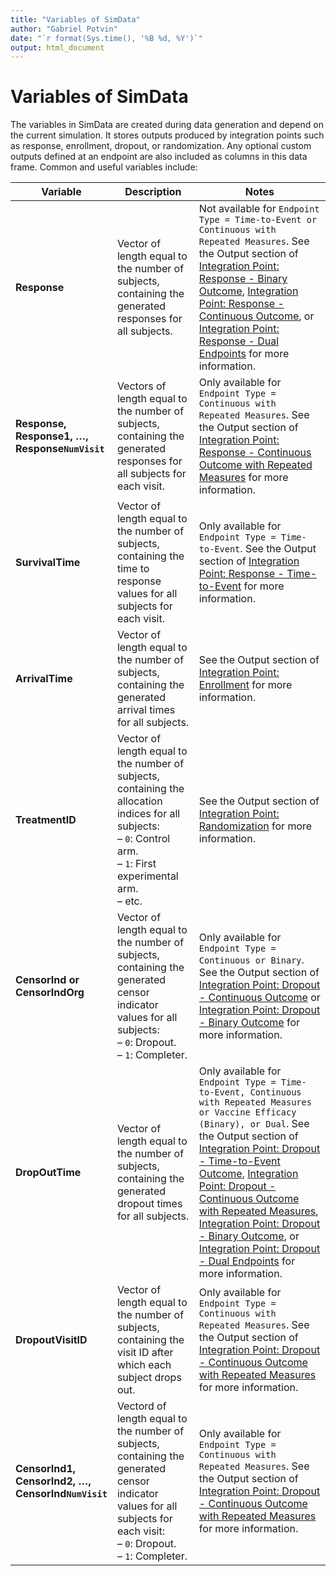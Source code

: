 ```yaml
---
title: "Variables of SimData"
author: "Gabriel Potvin"
date: "`r format(Sys.time(), '%B %d, %Y')`"
output: html_document
---
```


# Variables of SimData

The variables in SimData are created during data generation and depend on the current simulation. It stores outputs produced by integration points such as response, enrollment, dropout, or randomization. Any optional custom outputs defined at an endpoint are also included as columns in this data frame. Common and useful variables include:

|**Variable**|**Description**|**Notes**|
|-|----|--------|
|**Response**  |Vector of length equal to the number of subjects, containing the generated responses for all subjects.|Not available for `Endpoint Type = Time-to-Event or Continuous with Repeated Measures`. See the Output section of [Integration Point: Response - Binary Outcome](IntegrationPointResponseBinary.html#expected-output-variable), [Integration Point: Response - Continuous Outcome](IntegrationPointResponseContinuous.html#expected-output-variable), or [Integration Point: Response - Dual Endpoints](IntegrationPointResponseDual.html#expected-output-variable) for more information.|
|**Response, Response1, ..., Response`NumVisit`**  |Vectors of length equal to the number of subjects, containing the generated responses for all subjects for each visit.|Only available for `Endpoint Type = Continuous with Repeated Measures`. See the Output section of [Integration Point: Response - Continuous Outcome with Repeated Measures](IntegrationPointResponseRepeatedMeasures.html#expected-output-variable) for more information.|
|**SurvivalTime**  |Vector of length equal to the number of subjects, containing the time to response values for all subjects for each visit.|Only available for `Endpoint Type = Time-to-Event`. See the Output section of [Integration Point: Response - Time-to-Event](IntegrationPointResponseTimeToEvent.html#expected-output-variable) for more information.|
|**ArrivalTime**|Vector of length equal to the number of subjects, containing the generated arrival times for all subjects.|See the Output section of [Integration Point: Enrollment](IntegrationPointEnrollment.html#expected-output-variable) for more information.|
|**TreatmentID**|Vector of length equal to the number of subjects, containing the allocation indices for all subjects:<br>– `0`: Control arm.<br>– `1`: First experimental arm.<br>– etc.|See the Output section of [Integration Point: Randomization](IntegrationPointRandomization.html#expected-output-variable) for more information.|
|**CensorInd or CensorIndOrg**| Vector of length equal to the number of subjects, containing the generated censor indicator values for all subjects:<br>– `0`: Dropout.<br>– `1`: Completer.|Only available for `Endpoint Type = Continuous or Binary`. See the Output section of [Integration Point: Dropout - Continuous Outcome](IntegrationPointDropoutContinuous.html#expected-output-variable) or [Integration Point: Dropout - Binary Outcome](IntegrationPointDropoutBinary.html#expected-output-variable) for more information.|
|**DropOutTime**| Vector of length equal to the number of subjects, containing the generated dropout times for all subjects.|Only available for `Endpoint Type = Time-to-Event, Continuous with Repeated Measures or Vaccine Efficacy (Binary), or Dual`. See the Output section of [Integration Point: Dropout - Time-to-Event Outcome](IntegrationPointDropoutTimetoEvent.html#expected-output-variable), [Integration Point: Dropout - Continuous Outcome with Repeated Measures](IntegrationPointDropoutRepeatedMeasures.html#expected-output-variable),  [Integration Point: Dropout - Binary Outcome](IntegrationPointDropoutBinary.html#expected-output-variable), or  [Integration Point: Dropout - Dual Endpoints](IntegrationPointDropoutDual.html#expected-output-variable) for more information.|
|**DropoutVisitID**| Vector of length equal to the number of subjects, containing the visit ID after which each subject drops out.|Only available for `Endpoint Type = Continuous with Repeated Measures`. See the Output section of [Integration Point: Dropout - Continuous Outcome with Repeated Measures](IntegrationPointDropoutRepeatedMeasures.html#expected-output-variable) for more information.|
|**CensorInd1, CensorInd2, ..., CensorInd`NumVisit`**| Vectord of length equal to the number of subjects, containing the generated censor indicator values for all subjects for each visit:<br>– `0`: Dropout.<br>– `1`: Completer.|Only available for `Endpoint Type = Continuous with Repeated Measures`. See the Output section of [Integration Point: Dropout - Continuous Outcome with Repeated Measures](IntegrationPointDropoutRepeatedMeasures.html#expected-output-variable) for more information.|
